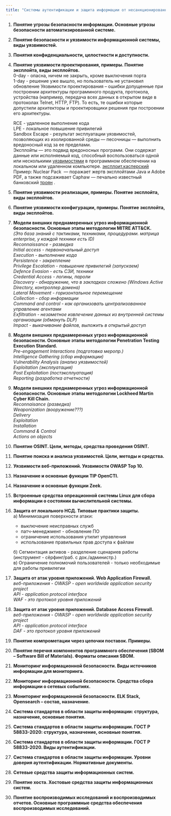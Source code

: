 ```yaml
---
title: "Системы аутентификации и защита информации от несанкционированного доступа"
---
```


1.  **Понятие угрозы безопасности информации. Основные угрозы безопасности автоматизированной системе.**

2.  **Понятие безопасности и уязвимости информационной системы, виды уязвимостей.**

3.  **Понятия конфиденциальности, целостности и доступности.**

4.  **Понятие уязвимости проектирования, примеры. Понятие эксплойта, виды эксплойтов.\
    **0-day - опасна, ничем не закрыть, кроме выключения порта\
    1-day - решение уже вышло, но пользователь не установил обновление
    Уязвимости проектирования -- ошибки допущенные при построении архитектуры программного продукта, протокола, устройства (например, передача всех данных в открытом виде в протоколах Telnet, HTTP, FTP). То есть, те ошибки которые допустили архитекторы и проектировщики решения при построении его архитектуры.

    RCE - удаленное выполнение кода\
    LPE - локальное повышение привилегий\
    Sandbox Escape - результат эксплуатации уязвимостей, позволяющих из изолированной среды --- песочницы --- выполнить вредоносный код за ее пределами.\
    Эксплойты --- это подвид вредоносных программ. Они содержат данные или исполняемый код, способный воспользоваться одной или несколькими [уязвимостями](https://encyclopedia.kaspersky.ru/glossary/vulnerability/?utm_source=kdaily&utm_medium=blog&utm_campaign=termin-explanation) в программном обеспечении на локальном или удаленном компьютере. [эксплоит.касперский](https://kaspersky-ru.turbopages.org/kaspersky.ru/s/blog/exploits-problem-explanation/8459/)\
    Пример: Nuclear Pack  --- поражает жертв эксплойтами Java и Adobe PDF, а также подсаживает Caphaw --- печально известный банковский [троян](https://encyclopedia.kaspersky.ru/glossary/trojan/?utm_source=kdaily&utm_medium=blog&utm_campaign=termin-explanation) .

5.  **Понятие уязвимости реализации, примеры. Понятие эксплойта, виды эксплойтов.\
    **

6.  **Понятие уязвимости конфигурации, примеры. Понятие эксплойта, виды эксплойтов.**

7.  **Модели внешних преднамеренных угроз информационной безопасности. Основные этапы методологии MITRE ATT&CK.\
    ***(Это база знаний с тактиками, техниками, процедурами. матрица enterprise, у каждой техники есть ID)* **\
    ***Reconnaissance - разведка\
    Initial access - первоначальный доступ\
    Execution - выполнение кода\
    Persistence - закрепление\
    Privilege Escalation - повышение привилегий (запускаем)\
    Defence Evasion - есть СЗИ, техники\
    Credential Access - логины, пароли\
    Discovery - обнаружение, что в закладках сложено (Windows Active Directory, контроллер домена)\
    Lateral Movement - горизонтальное перемещение\
    Collection - сбор информации\
    Command and control - как организовать централизованное управление агентами\
    Exfiltration - незаметное извлечение данных из внутренней системы организации (обмануть DLP)\
    Impact - выкачивание файлов, выложить в открытый доступ*

8.  **Модели внешних преднамеренных угроз информационной безопасности. Основные этапы методологии Penetration Testing Execution Standard.\
    ***Pre-engagement Interactions (подготовка меропр.)\
    Intelligence Gathering (сбор информации)\
    Vulnerability Analysis (анализ уязвимостей)\
    Exploitation (эксплуатация)\
    Post Exploitation (постэксплуатация)\
    Reporting (разработка отчетности)*

9.  **Модели внешних преднамеренных угроз информационной безопасности. Основные этапы методологии Lockheed Martin Cyber Kill Chain.\
    ***Reconnaisance (разведка)\
    Weaponization (вооружение???)\
    Delivery \
    Exploitation\
    Installation\
    Command & Control\
    Actions on objects*

10. **Понятие OSINT. Цели, методы, средства проведения OSINT.**

11. **Понятие поиска и анализа уязвимостей. Цели, методы и средства.**

12. **Уязвимости веб-приложений. Уязвимости OWASP Top 10.**

13. **Назначение и основные функции TIP OpenCTI.**

14. **Назначение и основные функции Zeek.**

15. **Встроенные средства опреационной системы Linux для сбора информации о состоянии вычислительной системы.**

16. **Защита от локального НСД. Типовые практики защиты.\
    **а) Минимизация поверхности атаки:\
    - выключение неисправных служб\
    - патч-менеджмент - обновление ПО\
    - ограничение использования утилит управления\
    - использование правильных прав доступа к файлам

    б) Сегментация активов - разделение сценариев работы (инструмент - сёрфинг/раб. с док./администр.)\
    в) Ограничение полномочий пользователей - только необходимые для работы привилегии

17. **Защита от атак уровня приложений. Web Application Firewall.\
    ***веб-приложения - OWASP - open worldwide application security project\
    API - application protocol interface\
    WAF - это протокол уровня приложений*

18. **Защита от атак уровня приложений. Database Access Firewall.\
    ***веб-приложения - OWASP - open worldwide application security project\
    API - application protocol interface\
    DAF - это протокол уровня приложений*

19. **Понятие компрометации через цепочки поставок. Примеры.**

20. **Понятие перечня компонентов программного обеспечения (SBOM -- Software Bill of Materials). Форматы описания SBOM.**

21. **Мониторинг информационной безопасности. Виды источников информации для мониторинга.**

22. **Мониторинг информационной безопасности. Средства сбора информации о сетевых событиях.**

23. **Мониторинг информационной безопасности. ELK Stack, Opensearch -- состав, назначение.**

24. **Система стандартов в области защиты информации: структура, назначение, основные понятия.**

25. **Система стандартов в области защиты информации. ГОСТ Р 58833-2020: структура, назначение, основные понятия.**

26. **Система стандартов в области защиты информации. ГОСТ Р 58833-2020. Виды аутентификации.**

27. **Система стандартов в области защиты информации. Уровни доверия аутентификации. Нормативные документы.**

28. **Сетевые средства защиты информационных систем.**

29. **Понятие хоста. Хостовые средства защиты информационных систем.**

30. **Понятие воспроизводимых исследований и воспроизводимых отчетов. Основные программные средства обеспечения воспроизводимых исследований.**

## 
